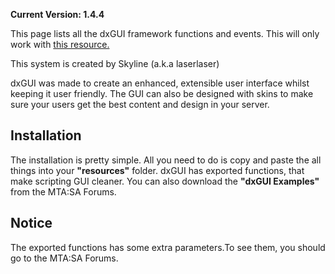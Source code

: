 {{Resource page}}
'''Current Version: 1.4.4'''

This page lists all the dxGUI framework functions and events. This will only work with [http://community.mtasa.com/index.php?p=resources&s=details&id=4871 this resource.]

This system is created by Skyline (a.k.a laserlaser)

dxGUI was made to create an enhanced, extensible user interface whilst keeping it user friendly. The GUI can also be designed with skins to make sure your users get the best content and design in your server.



==Installation==
The installation is pretty simple. All you need to do is copy and paste the all things into your '''"resources"''' folder. dxGUI has exported functions, that make scripting GUI cleaner.
You can also download the '''"dxGUI Examples"''' from the MTA:SA Forums.
==Notice==
The exported functions has some extra parameters.To see them, you should go to the MTA:SA Forums.

{{dxGUI_Functions}}